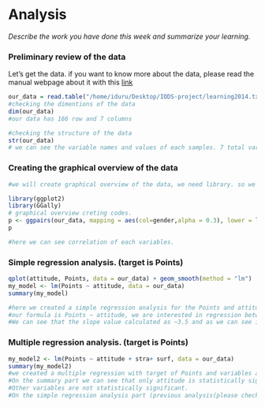 # Analysis
*Describe the work you have done this week and summarize your learning.*

### Preliminary review of the data

Let's get the data. if you want to know more about the data, please read the manual webpage about it with this [link](http://www.helsinki.fi/~kvehkala/JYTmooc/JYTOPKYS3-meta.txt)
```r
our_data = read.table("/home/iduru/Desktop/IODS-project/learning2014.txt", sep = ",", header = TRUE)
#checking the dimentions of the data
dim(our_data)
#our data has 166 row and 7 columns

#checking the structure of the data
str(our_data)
# we can see the variable names and values of each samples. 7 total variable and 166 samples are there. 
```
### Creating the graphical overview of the data
```r
#we will create graphical overview of the data, we need library. so we are calling libraries.

library(ggplot2)
library(GGally)
# graphical overview creting codes.
p <- ggpairs(our_data, mapping = aes(col=gender,alpha = 0.3), lower = list(combo = wrap("facethist", bins = 20)))
p

#here we can see correlation of each variables.
```
### Simple regression analysis. (target is Points)
```r
qplot(attitude, Points, data = our_data) + geom_smooth(method = "lm")
my_model <- lm(Points ~ attitude, data = our_data)
summary(my_model)

#here we created a simple regression analysis for the Points and attitude. 
#our formula is Points ~ attitude, we are interested in regression between points and attitude.
#We can see that the slope value calculated as ~3.5 and as we can see in the summary the statistical significance is very high. (t-value)
```
### Multiple regression analysis. (target is Points)
```r
my_model2 <- lm(Points ~ attitude + stra+ surf, data = our_data)
summary(my_model2)
#we created a multiple regression with target of Points and variables as attitude, stra, and surf.
#On the summary part we can see that only attitude is statistically significant with the t-value(1.93e-08)
#Other variables are not statistically significant.
#On the simple regression analysis part (previous analysis(please check the one upper analysis)), we run regression analysis with variable that statistically significant (attitude) 
```


